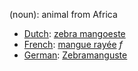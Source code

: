 (noun): animal from Africa

*[[Dutch]]: [[zebra mangoeste]]
*[[French]]: [[mangue rayée]] ''f''
*[[German]]: [[Zebramanguste]]